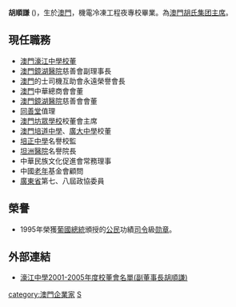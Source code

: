 '''胡順謙'''{{OMB}} ({{bd|1941年}})，生於[[澳門|澳門]]，機電冷凍工程夜專校畢業。為[[澳門|澳門]][[胡氏集团|胡氏集团]][[主席|主席]]。

==現任職務==
*[[澳門|澳門]][[濠江中學|濠江中學]][[校董|校董]]
*[[澳門|澳門]][[鏡湖醫院|鏡湖醫院]]慈善會副理事長
*[[澳門|澳門]]的士司機互助會永遠榮譽會長
*[[澳門|澳門]]中華總商會會董
*[[澳門|澳門]][[鏡湖醫院|鏡湖醫院]]慈善會會董
*[[同善堂|同善堂]]值理
*[[澳門坊眾學校|澳門坊眾學校]]校董會主席
*[[澳門培道中學|澳門培道中學]]、[[廣大中學|廣大中學]]校董
*[[培正中學|培正中學]]名譽校監
*[[坦洲醫院|坦洲醫院]]名譽院長
*中華民族文化促進會常務理事
*中國[[老年|老年]]基金會顧問
*[[廣東省|廣東省]]第七、八屆政協委員

==榮譽==
*1995年榮獲[[葡國|葡國]][[總統|總統]]頒授的[[公民|公民]]功績[[司令|司令]]級[[勋章|勋章]]。

==外部連結==
*[http://www.houkong.edu.mo/intro/president/before2005.htm 濠江中學2001-2005年度校董會名單(副董事長胡順謙)] {{Wayback|url=http://www.houkong.edu.mo/intro/president/before2005.htm |date=20160304091335 }}

{{Macau-bio-stub}}
[[category:澳門企業家|category:澳門企業家]]
[[category:胡姓|S]]